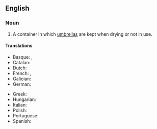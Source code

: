 ==English==
{{wp}}

===Noun===
{{en-noun}}

# A container in which [[umbrella]]s are kept when drying or not in use.

====Translations====
{{trans-top}}
* Basque: {{t|eu|aterki-ontzi}}, {{t|eu|euritako-ontzia}}
* Catalan: {{t|ca|paraigüer|m}}
* Dutch: {{t|nl|paraplubak|m}}
* French: {{t+|fr|porte-parapluies|m}}, {{t+|fr|porte-parapluie|m}}
* Galician: {{t+|gl|paraugueiro|m}}
* German: {{t+|de|Schirmständer|m}}
{{trans-mid}}
* Greek: {{t+|el|ομπρελοθήκη|sc=Grek}}
* Hungarian: {{t+|hu|esernyőtartó}}
* Italian: {{t|it|portaombrelli|m}}
* Polish: {{t|pl|stojak na parasole|m}}
* Portuguese: {{t|pt|porta-guarda-chuva|m}}
* Spanish: {{t+|es|paragüero|m}}
{{trans-bottom}}